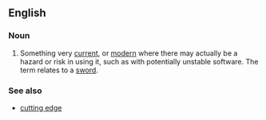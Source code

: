 ==English==
===Noun===
{{wikipedia}}
{{en-noun|sg=[[bleeding]] [[edge]]}}

# {{idiomatic}} Something very [[current]], or [[modern]] where there may actually be a hazard or risk in using it, such as with potentially unstable software. The term relates to a [[sword]].

===See also===
* [[cutting edge]]